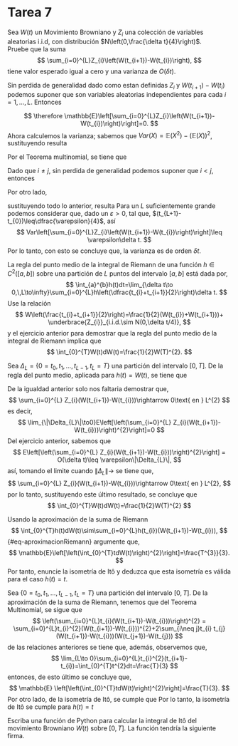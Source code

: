 # Tarea 7

::: {#exr-1}

Sea $W(t)$ un Movimiento Browniano y $Z_{i}$ una colección de variables aleatorias i.i.d, con distribución $N\left(0,\frac{\delta t}{4}\right)$.\
Pruebe que la suma
$$
\sum_{i=0}^{L}Z_{i}\left(W(t_{i+1})-W(t_{i})\right),
$$
tiene valor esperado igual a cero y una varianza de $O(\delta t)$.

:::
:::{.proof}
Sin perdida de generalidad dado como estan definidas $Z_{i}$ y $W(t_{i+1})-W(t_{i})$ podemos suponer que son variables aleatorias independientes para cada $i=1,\dots ,L$. Entonces

\begin{eqnarray*}
\mathbb{E}\left[\sum_{i=0}^{L}Z_{i}\left(W(t_{i+1})-W(t_{i})\right)\right] & = &  \sum_{i=0}^{L}\mathbb{E}\left[Z_{i}\left(W(t_{i+1})-W(t_{i})\right)\right]\\
& = &  \sum_{i=0}^{L}\mathbb{E}(Z_{i})\mathbb{E}\left(W(t_{i+1})-W(t_{i})\right)\\
& = & 0 \quad\text{ ya que, por hipótesis, }\mathbb{E}(Z_{i})=0\text{ y }\mathbb{E}\left(W(t_{i+1})-W(t_{i})\right)=0
\end{eqnarray*}
$$
\therefore \mathbb{E}\left[\sum_{i=0}^{L}Z_{i}\left(W(t_{i+1})-W(t_{i})\right)\right]=0.
$$
Ahora calculemos la varianza; sabemos que $Var(X)=\mathbb{E}(X^{2})-(\mathbb{E}(X))^{2}$, sustituyendo resulta

\begin{eqnarray*}
Var\left[\sum_{i=0}^{L}Z_{i}\left(W(t_{i+1})-W(t_{i})\right)\right] & = &   \mathbb{E}\left[\left(\sum_{i=0}^{L} Z_{i}(W(t_{i+1})-W(t_{i}))\right)^{2}\right]-\left(\mathbb{E}\left[\sum_{i=0}^{L} Z_{i}(W(t_{i+1})-W(t_{i}))\right]\right)^{2}\\
& = &  \mathbb{E}\left[\left(\sum_{i=0}^{L} Z_{i}(W(t_{i+1})-W(t_{i}))\right)^{2}\right]\quad\text{ usando el hecho que tiene valor esperado igual a 0}.
\end{eqnarray*}
Por el Teorema multinomial, se tiene que

\begin{eqnarray*}
\mathbb{E}\left[\left(\sum_{i=0}^{L} Z_{i}(W(t_{i+1})-W(t_{i}))\right)^{2}\right] & = &  \mathbb{E}\left[\sum_{i=0}^{L} \left[Z_{i}(W(t_{i+1})-W(t_{i}))\right]^{2}+2\sum_{i\neq j}^{L} Z_{i}(W(t_{i+1})-W(t_{i}))Z_{j}(W(t_{j+1})-W(t_{j}))\right]\\
& = &  \sum_{i=0}^{L} \mathbb{E}\left[Z_{i}(W(t_{i+1})-W(t_{i}))\right]^{2}+2\sum_{i\neq j}^{L} \mathbb{E}\left[Z_{i}(W(t_{i+1})-W(t_{i}))Z_{j}(W(t_{j+1})-W(t_{j}))\right].
\end{eqnarray*}
Dado que $i\neq j$, sin perdida de generalidad podemos suponer que $i<j$, entonces

\begin{eqnarray*}
\mathbb{E}\left[Z_{i}(W(t_{i+1})-W(t_{i}))Z_{j}(W(t_{j+1})-W(t_{j}))\right] & = &  \mathbb{E}\{ \mathbb{E}\left[Z_{i}(W(t_{i+1})-W(t_{i}))Z_{j}(W(t_{j+1})-W(t_{j}))|\mathcal{F}_{j}\right]
\}\\
& = & \mathbb{E}\{[Z_{i}(W(t_{i+1})-W(t_{i}))Z_{j} ]\mathbb{E}\left[(W(t_{j+1})-W(t_{j}))|\mathcal{F}_{j}\right]\}\\
& = & 0
\end{eqnarray*}
Por otro lado,

\begin{eqnarray*}
\mathbb{E}\left[Z_{i}(W(t_{i+1})-W(t_{i}))\right]^{2} & = &  \mathbb{E}\{ \mathbb{E}\left[Z_{i}^{2}(W(t_{i+1})-W(t_{i}))^{2}|\mathcal{F}_{i}\right]
\}\\
& = & \mathbb{E}\{Z_{i}^{2}\mathbb{E}\left[(W(t_{i+1})-W(t_{i}))^{2}|\mathcal{F}_{i}\right]\}\\
& = & \mathbb{E}[Z_{i}^{2}](t_{i+1}-t_{i})\\
& = & \dfrac{\delta t}{4}(t_{i+1}-t_{i}),
\end{eqnarray*}
sustituyendo todo lo anterior, resulta
\begin{eqnarray*}
Var\left[\sum_{i=0}^{L}Z_{i}\left(W(t_{i+1})-W(t_{i})\right)\right] & = &  \sum_{i=0}^{L}\dfrac{\delta t}{4}(t_{i+1}-t_{i})\\
& = &  \dfrac{\delta t}{4}(t_{L+1}-t_{0}).
\end{eqnarray*}
Para un $L$ suficientemente grande podemos considerar que, dado un $\varepsilon>0$, tal que, $(t_{L+1}-t_{0})\leq\dfrac{\varepsilon}{4}$, así
$$
 Var\left[\sum_{i=0}^{L}Z_{i}\left(W(t_{i+1})-W(t_{i})\right)\right]\leq \varepsilon\delta t.
$$
Por lo tanto, con esto se concluye que, la varianza es de orden $\delta t$.
:::

::: {#exr-2}
La regla del punto medio de la integral de Riemann de una función $h\in C^{2}([a,b])$ sobre una partición de $L$ puntos del intervalo $[a,b]$ está dada por,
$$
\int_{a}^{b}h(t)dt=\lim_{\delta t\to 0,\,L\to\infty}\sum_{i=0}^{L}h\left(\dfrac{t_{i}+t_{i+1}}{2}\right)\delta t.
$$
Use la relación
$$
W\left(\frac{t_{i}+t_{i+1}}{2}\right)=\frac{1}{2}(W(t_{i})+W(t_{i+1}))+ \underbrace{Z_{i}}_{i.i.d.\sim N(0,\delta t/4)},
$$
y el ejercicio anterior para demostrar que la regla del punto medio de la integral de Riemann implica que
$$
\int_{0}^{T}W(t)dW(t)=\frac{1}{2}W(T)^{2}.
$$
:::

:::{.proof}
Sea $\Delta_{L}=\{0=t_{0},t_{1},\dots,t_{L-1},t_{L}=T\}$ una partición del intervalo $[0,T]$.
De la regla del punto medio, aplicada para $h(t)=W(t)$, se tiene que

\begin{eqnarray*}
\int_{0}^{T}W(t)dW(t) & = & \lim_{\delta t\to 0,\,L\to\infty}\sum_{i=0}^{L}W\left(\dfrac{t_{i}+t_{i+1}}{2}\right)(W(t_{i+1})-W(t_{i}))\\
& = & \lim_{\delta t\to 0,\,L\to\infty}\sum_{i=0}^{L}\left[\frac{1}{2}(W(t_{i})+W(t_{i+1}))+ Z_{i}\right](W(t_{i+1})-W(t_{i}))\\
& = & \lim_{\delta t\to 0,\,L\to\infty}\sum_{i=0}^{L}\frac{1}{2}\left(W(t_{i+1})^{2}-W(t_{i})^{2}\right)+ \lim_{\delta t\to 0,\,L\to\infty}\sum_{i=0}^{L} Z_{i}(W(t_{i+1})-W(t_{i}))\\
& = & \lim_{\delta t\to 0,\,L\to\infty}\frac{1}{2}\left(W(T)^{2}-W(0)^{2}\right)+ \lim_{\delta t\to 0,\,L\to\infty}\sum_{i=0}^{L} Z_{i}(W(t_{i+1})-W(t_{i}))\\
& = & \frac{1}{2}W(T)^{2}+ \lim_{\delta t\to 0,\,L\to\infty}\sum_{i=0}^{L} Z_{i}(W(t_{i+1})-W(t_{i})).
\end{eqnarray*}
De la igualdad anterior solo nos faltaria demostrar que,
$$
\sum_{i=0}^{L} Z_{i}(W(t_{i+1})-W(t_{i}))\rightarrow 0\text{ en } L^{2}
$$
es decir, 
$$
\lim_{\|\Delta_{L}\|\to0}E\left[\left(\sum_{i=0}^{L} Z_{i}(W(t_{i+1})-W(t_{i}))\right)^{2}\right]=0
$$
Del ejercicio anterior, sabemos que 
$$
 E\left[\left(\sum_{i=0}^{L} Z_{i}(W(t_{i+1})-W(t_{i}))\right)^{2}\right] = O(\delta t)\leq \varepsilon\|\Delta_{L}\|,
$$
así, tomando el limite cuando $\|\Delta_{L}\|\to$ se tiene que,
$$
\sum_{i=0}^{L} Z_{i}(W(t_{i+1})-W(t_{i}))\rightarrow 0\text{ en } L^{2},
$$
por lo tanto, sustituyendo este último resultado, se concluye que
$$
\int_{0}^{T}W(t)dW(t)=\frac{1}{2}W(T)^{2}
$$

:::

::: {#exr-3}
Usando la aproximación de la suma de Riemann
$$
\int_{0}^{T}h(t)dW(t)\sim\sum_{i=0}^{L}h(t_{i})(W(t_{i+1})-W(t_{i})),
$${#eq-aproximacionRiemann}
argumente que,
$$
\mathbb{E}\left[\left(\int_{0}^{T}tdW(t)\right)^{2}\right]=\frac{T^{3}}{3}.
$$
Por tanto, enuncie la isometría de Itô y deduzca que esta isometría es válida para el caso $h(t)=t$.
:::

:::{.proof}
Sea $\{0=t_{0},t_{1},\dots,t_{L-1},t_{L}=T\}$ una partición del intervalo $[0,T]$. De la aproximación de la suma de Riemann, tenemos que
\begin{eqnarray*}
\int_{0}^{T}tdW(t) & \sim & \sum_{i=0}^{L}t_{i}(W(t_{i+1})-W(t_{i}))\\
\Longrightarrow \left(\int_{0}^{T}tdW(t)\right)^{2} & \sim & \left(\sum_{i=0}^{L}t_{i}(W(t_{i+1})-W(t_{i}))\right)^{2},
\end{eqnarray*}
del Teorema Multinomial, se sigue que
$$
\left(\sum_{i=0}^{L}t_{i}(W(t_{i+1})-W(t_{i}))\right)^{2} = \sum_{i=0}^{L}t_{i}^{2}(W(t_{i+1})-W(t_{i}))^{2}+2\sum_{i\neq j}t_{i} t_{j}(W(t_{i+1})-W(t_{i}))(W(t_{j+1})-W(t_{j}))
$$
de las relaciones anteriores se tiene que,
\begin{eqnarray*}
\mathbb{E}
\left[\left(\int_{0}^{T}tdW(t)\right)^{2}\right] & \sim &  \mathbb{E}
\left[\sum_{i=0}^{L}t_{i}^{2}(W(t_{i+1})-W(t_{i}))^{2}+2\sum_{i\neq j}t_{i} t_{j}(W(t_{i+1})-W(t_{i}))(W(t_{j+1})-W(t_{j}))\right]\\
& = &  
\sum_{i=0}^{L}t_{i}^{2}\mathbb{E}(W(t_{i+1})-W(t_{i}))^{2}+2\sum_{i\neq j}t_{i} t_{j}\mathbb{E}\left[(W(t_{i+1})-W(t_{i}))(W(t_{j+1})-W(t_{j}))\right]\\
& = &  
\sum_{i=0}^{L}t_{i}^{2}(t_{i+1}-t_{i}),
\end{eqnarray*}
además, observemos que,
$$
\lim_{L\to 0}\sum_{i=0}^{L}t_{i}^{2}(t_{i+1}-t_{i})=\int_{0}^{T}t^{2}dt=\frac{T}{3}
$$
entonces, de esto último se concluye que,
$$
 \mathbb{E}
\left[\left(\int_{0}^{T}tdW(t)\right)^{2}\right]=\frac{T}{3}.
$$
Por otro lado, de la isometría de Itô, se cumple que
\begin{eqnarray*}
\mathbb{E}
\left[\left(\int_{0}^{T}tdW(t)\right)^{2}\right] & = & \mathbb{E}
\left[\left(\int_{0}^{T}tdW(t)\right)\left(\int_{0}^{T}tdW(t)\right)\right]\\
& = & 
\int_{0}^{T}\mathbb{E}(t^{2})dt\\
& = & 
\int_{0}^{T}t^{2}dt\\
& = & \frac{T}{3}.
\end{eqnarray*}
Por lo tanto, la isometría de Itô se cumple para $h(t)=t$
:::

::: {#exr-4}
Escriba una función de Python para calcular la integral de Itô del movimiento Browniano $W(t)$ sobre $[0,T]$. La función tendría la siguiente firma.
:::